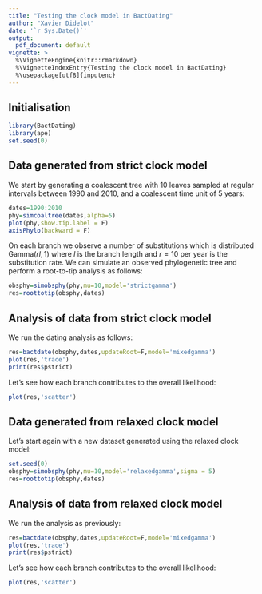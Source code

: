 ```yaml
---
title: "Testing the clock model in BactDating"
author: "Xavier Didelot"
date: '`r Sys.Date()`'
output:
  pdf_document: default
vignette: >
  %\VignetteEngine{knitr::rmarkdown}
  %\VignetteIndexEntry{Testing the clock model in BactDating}
  %\usepackage[utf8]{inputenc}
---
```


## Initialisation

```r
library(BactDating)
library(ape)
set.seed(0)
```

## Data generated from strict clock model

We start by generating a coalescent tree with 10 leaves sampled at regular intervals between 1990 and 2010, and a coalescent time unit of 5 years:

```r
dates=1990:2010
phy=simcoaltree(dates,alpha=5)
plot(phy,show.tip.label = F)
axisPhylo(backward = F)
```

On each branch we observe a number of substitutions which is distributed $\mathrm{Gamma}(rl,1)$
where $l$ is the branch length and 
$r=10$ per year is the substitution rate. We can simulate an observed phylogenetic tree
and perform a root-to-tip analysis as follows:

```r
obsphy=simobsphy(phy,mu=10,model='strictgamma')
res=roottotip(obsphy,dates)
```

## Analysis of data from strict clock model

We run the dating analysis as follows:

```r
res=bactdate(obsphy,dates,updateRoot=F,model='mixedgamma')
plot(res,'trace')
print(res$pstrict)
```

Let's see how each branch contributes to the overall likelihood:
```r
plot(res,'scatter')
```

## Data generated from relaxed clock model

Let's start again with a new dataset generated using the relaxed clock model:
```r
set.seed(0)
obsphy=simobsphy(phy,mu=10,model='relaxedgamma',sigma = 5)
res=roottotip(obsphy,dates)
```

## Analysis of data from relaxed clock model

We run the analysis as previously:

```r
res=bactdate(obsphy,dates,updateRoot=F,model='mixedgamma')
plot(res,'trace')
print(res$pstrict)
```

Let's see how each branch contributes to the overall likelihood:
```r
plot(res,'scatter')
```
